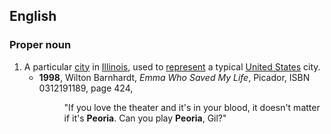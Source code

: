 ==English==
{{wikipedia|Peoria, Illinois|mul=Will it play in Peoria?}}
===Proper noun===
{{en-proper noun}}
#A particular [[city]] in [[Illinois]], used to [[represent]] a typical [[United States]] city.
#*'''1998''', Wilton Barnhardt, ''Emma Who Saved My Life'', Picador, ISBN 0312191189, page 424,
#*:"If you love the theater and it's in your blood, it doesn't matter if it's '''Peoria'''. Can you play '''Peoria''', Gil?"